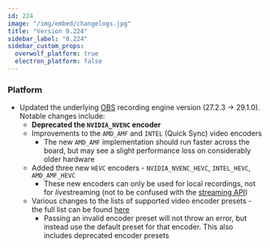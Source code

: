 ```yaml
---
id: 224
image: "/img/embed/changelogs.jpg"
title: "Version 0.224"
sidebar_label: "0.224"
sidebar_custom_props:
  overwolf_platform: true
  electron_platform: false
---
```


### Platform

- Updated the underlying [OBS](/api/general/obs) recording engine version (27.2.3 -> 29.1.0). Notable changes include:
  - **Deprecated the `NVIDIA_NVENC` encoder**
  - Improvements to the `AMD_AMF` and `INTEL` (Quick Sync) video encoders
    - The new `AMD_AMF` implementation should run faster across the board, but may see a slight performance loss on considerably older hardware
  - Added three new `HEVC` encoders - `NVIDIA_NVENC_HEVC`, `INTEL_HEVC`, `AMD_AMF_HEVC`
    - These new encoders can only be used for local recordings, not for *live*streaming (not to be confused with the [streaming API](/api/streaming))
  - Various changes to the lists of supported video encoder presets - the full list can be found [here](/api/general/obs#encoders--presets-29.1.0)
    - Passing an invalid encoder preset will not throw an error, but instead use the default preset for that encoder. This also includes deprecated encoder presets